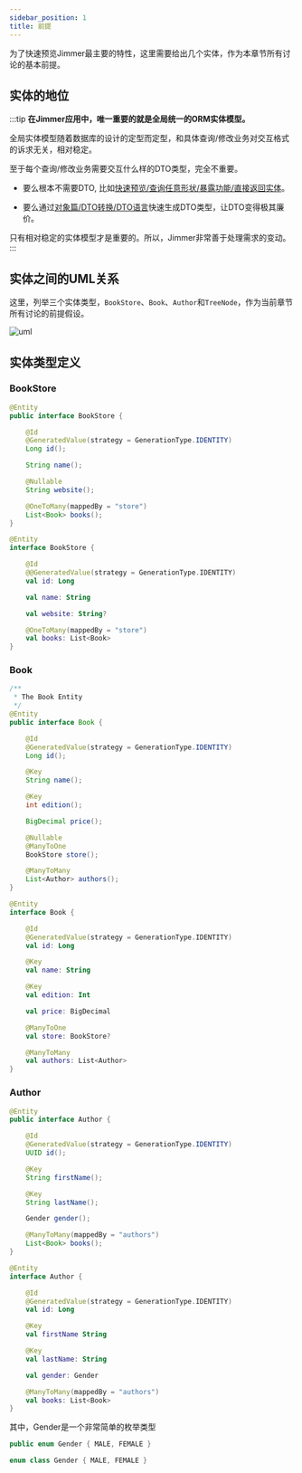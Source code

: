 ```yaml
---
sidebar_position: 1  
title: 前提
---
```



为了快速预览Jimmer最主要的特性，这里需要给出几个实体，作为本章节所有讨论的基本前提。

## 实体的地位

:::tip
**在Jimmer应用中，唯一重要的就是全局统一的ORM实体模型。**

全局实体模型随着数据库的设计的定型而定型，和具体查询/修改业务对交互格式的诉求无关，相对稳定。

至于每个查询/修改业务需要交互什么样的DTO类型，完全不重要。

-   要么根本不需要DTO, 比如[快速预览/查询任意形状/暴露功能/直接返回实体](./fetch/export/entity)。

-   要么通过[对象篇/DTO转换/DTO语言](../object/view/dto-language)快速生成DTO类型，让DTO变得极其廉价。

只有相对稳定的实体模型才是重要的。所以，Jimmer非常善于处理需求的变动。
:::

## 实体之间的UML关系

这里，列举三个实体类型，`BookStore`、`Book`、`Author`和`TreeNode`，作为当前章节所有讨论的前提假设。

![uml](@site/static/img/uml.svg)

## 实体类型定义

### BookStore

<Tabs groupId="language">
<TabItem value="java" label="Java">

```java
@Entity
public interface BookStore {

    @Id
    @GeneratedValue(strategy = GenerationType.IDENTITY)
    Long id();

    String name();

    @Nullable
    String website();

    @OneToMany(mappedBy = "store")
    List<Book> books();
}
```

</TabItem>
<TabItem value="kotlin" label="Kotlin">

```kotlin
@Entity
interface BookStore {

    @Id
    @@GeneratedValue(strategy = GenerationType.IDENTITY)
    val id: Long

    val name: String

    val website: String?

    @OneToMany(mappedBy = "store")
    val books: List<Book>
}
```

</TabItem>
</Tabs>

### Book

<Tabs groupId="language">
<TabItem value="java" label="Java">

```java
/**
 * The Book Entity
 */
@Entity
public interface Book {

    @Id
    @GeneratedValue(strategy = GenerationType.IDENTITY)
    Long id();

    @Key
    String name();

    @Key
    int edition();

    BigDecimal price();

    @Nullable
    @ManyToOne
    BookStore store();

    @ManyToMany
    List<Author> authors();
}
```

</TabItem>
<TabItem value="kotlin" label="Kotlin">

```kotlin
@Entity
interface Book {

    @Id
    @GeneratedValue(strategy = GenerationType.IDENTITY)
    val id: Long

    @Key
    val name: String

    @Key
    val edition: Int

    val price: BigDecimal

    @ManyToOne
    val store: BookStore?

    @ManyToMany
    val authors: List<Author>
}
```

</TabItem>
</Tabs>

### Author

<Tabs groupId="language">
<TabItem value="java" label="Java">

```java
@Entity
public interface Author {

    @Id
    @GeneratedValue(strategy = GenerationType.IDENTITY)
    UUID id();

    @Key
    String firstName();

    @Key
    String lastName();

    Gender gender();

    @ManyToMany(mappedBy = "authors")
    List<Book> books();
}
```

</TabItem>
<TabItem value="kotlin" label="Kotlin">

```kotlin
@Entity
interface Author {

    @Id
    @GeneratedValue(strategy = GenerationType.IDENTITY)
    val id: Long

    @Key
    val firstName String

    @Key
    val lastName: String

    val gender: Gender

    @ManyToMany(mappedBy = "authors")
    val books: List<Book>
}
```

</TabItem>
</Tabs>

其中，Gender是一个非常简单的枚举类型

<Tabs groupId="language">
<TabItem value="java" label="Java">

```java
public enum Gender { MALE, FEMALE }
```

</TabItem>
<TabItem value="kotlin" label="Kotlin">

```kotlin
enum class Gender { MALE, FEMALE }
```

</TabItem>
</Tabs>